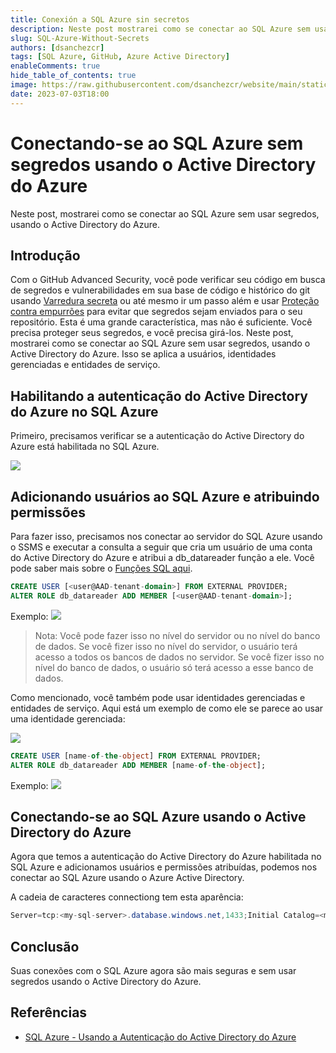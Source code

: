 ```yaml
---
title: Conexión a SQL Azure sin secretos
description: Neste post mostrarei como se conectar ao SQL Azure sem usar segredos, usando o Active Directory do Azure.
slug: SQL-Azure-Without-Secrets
authors: [dsanchezcr]
tags: [SQL Azure, GitHub, Azure Active Directory]
enableComments: true
hide_table_of_contents: true
image: https://raw.githubusercontent.com/dsanchezcr/website/main/static/img/SQLAzureWithoutSecrets/SQLAzureWithoutSecrets.jpg
date: 2023-07-03T18:00
---
```

# Conectando-se ao SQL Azure sem segredos usando o Active Directory do Azure

Neste post, mostrarei como se conectar ao SQL Azure sem usar segredos, usando o Active Directory do Azure.

<!--truncate-->

## Introdução

Com o GitHub Advanced Security, você pode verificar seu código em busca de segredos e vulnerabilidades em sua base de código e histórico do git usando [Varredura secreta](https://docs.github.com/code-security/secret-scanning/about-secret-scanning) ou até mesmo ir um passo além e usar [Proteção contra empurrões](https://docs.github.com/enterprise-cloud@latest/code-security/secret-scanning/protecting-pushes-with-secret-scanning) para evitar que segredos sejam enviados para o seu repositório. Esta é uma grande característica, mas não é suficiente. Você precisa proteger seus segredos, e você precisa girá-los. Neste post, mostrarei como se conectar ao SQL Azure sem usar segredos, usando o Active Directory do Azure. Isso se aplica a usuários, identidades gerenciadas e entidades de serviço.

## Habilitando a autenticação do Active Directory do Azure no SQL Azure

Primeiro, precisamos verificar se a autenticação do Active Directory do Azure está habilitada no SQL Azure.

![](pathname:///img/SQLAzureWithoutSecrets/AADEnabledSQLServer.jpg)

## Adicionando usuários ao SQL Azure e atribuindo permissões

Para fazer isso, precisamos nos conectar ao servidor do SQL Azure usando o SSMS e executar a consulta a seguir que cria um usuário de uma conta do Active Directory do Azure e atribui a db_datareader função a ele. Você pode saber mais sobre o [Funções SQL aqui](https://learn.microsoft.com/sql/relational-databases/security/authentication-access/database-level-roles?view=sql-server-ver16#fixed-database-roles).

```sql
CREATE USER [<user@AAD-tenant-domain>] FROM EXTERNAL PROVIDER;
ALTER ROLE db_datareader ADD MEMBER [<user@AAD-tenant-domain>];
```

Exemplo:
![](pathname:///img/SQLAzureWithoutSecrets/AddingUser.jpg)

> Nota: Você pode fazer isso no nível do servidor ou no nível do banco de dados. Se você fizer isso no nível do servidor, o usuário terá acesso a todos os bancos de dados no servidor. Se você fizer isso no nível do banco de dados, o usuário só terá acesso a esse banco de dados.

Como mencionado, você também pode usar identidades gerenciadas e entidades de serviço. Aqui está um exemplo de como ele se parece ao usar uma identidade gerenciada:

![](pathname:///img/SQLAzureWithoutSecrets/ManagedIdentity.jpg)

```sql
CREATE USER [name-of-the-object] FROM EXTERNAL PROVIDER;
ALTER ROLE db_datareader ADD MEMBER [name-of-the-object];
```

Exemplo:
![](pathname:///img/SQLAzureWithoutSecrets/AddingManagedIdentity.jpg)

## Conectando-se ao SQL Azure usando o Active Directory do Azure

Agora que temos a autenticação do Active Directory do Azure habilitada no SQL Azure e adicionamos usuários e permissões atribuídas, podemos nos conectar ao SQL Azure usando o Azure Active Directory.

A cadeia de caracteres connectiong tem esta aparência:

```csharp
Server=tcp:<my-sql-server>.database.windows.net,1433;Initial Catalog=<my-database>;Authentication="Active Directory Integrated";
```

## Conclusão

Suas conexões com o SQL Azure agora são mais seguras e sem usar segredos usando o Active Directory do Azure.

## Referências

- [SQL Azure - Usando a Autenticação do Active Directory do Azure](https://docs.microsoft.com/azure/azure-sql/database/authentication-aad-overview)